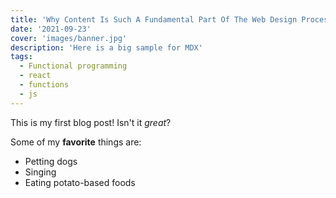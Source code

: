 ```yaml
---
title: 'Why Content Is Such A Fundamental Part Of The Web Design Process'
date: '2021-09-23'
cover: 'images/banner.jpg'
description: 'Here is a big sample for MDX'
tags:
  - Functional programming
  - react
  - functions
  - js
---
```


This is my first blog post! Isn't it _great_?

Some of my **favorite** things are:

- Petting dogs
- Singing
- Eating potato-based foods
